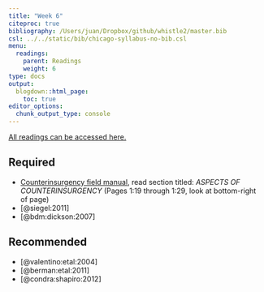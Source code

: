 ```yaml
---
title: "Week 6"
citeproc: true
bibliography: /Users/juan/Dropbox/github/whistle2/master.bib
csl: ../../static/bib/chicago-syllabus-no-bib.csl
menu: 
  readings:
    parent: Readings
    weight: 6
type: docs
output:
  blogdown::html_page:
    toc: true
editor_options: 
  chunk_output_type: console
---
```


[All readings can be accessed here.](https://www.dropbox.com/sh/pide0ytvjrnbp0q/AADaIbprAmBQERw4UwWleAVba?dl=0)

## Required

- [<i class="fa fa-external-link-square-alt" aria-hidden="true"></i> Counterinsurgency field manual](https://www.hsdl.org/?abstract&did=468442), read section titled: *ASPECTS OF COUNTERINSURGENCY* (Pages 1:19 through 1:29, look at bottom-right of page)
- [@siegel:2011]
- [@bdm:dickson:2007]



## Recommended

- [@valentino:etal:2004]
- [@berman:etal:2011]
- [@condra:shapiro:2012]



